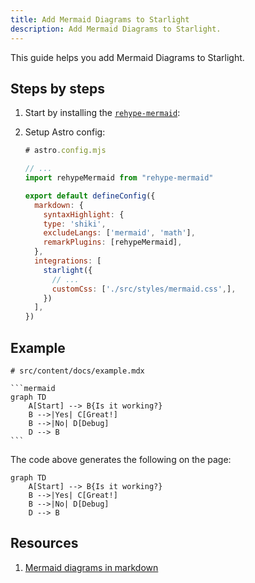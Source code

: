 ```yaml
---
title: Add Mermaid Diagrams to Starlight
description: Add Mermaid Diagrams to Starlight.
---
```



This guide helps you add Mermaid Diagrams to Starlight.

## Steps by steps

<Steps>

1.  Start by installing the [`rehype-mermaid`](https://github.com/remcohaszing/rehype-mermaid):

    <PackageManagerCommand command="add rehype-mermaid" />

2.  Setup Astro config:

    ```js ins={4, 13}
    # astro.config.mjs

    // ...
    import rehypeMermaid from "rehype-mermaid"

    export default defineConfig({
      markdown: {
        syntaxHighlight: {
        type: 'shiki',
        excludeLangs: ['mermaid', 'math'],
        remarkPlugins: [rehypeMermaid],
      },
      integrations: [
        starlight({
          // ...
          customCss: ['./src/styles/mermaid.css',],
        })
      ],
    })
    ```
</Steps>

## Example

````mdx
# src/content/docs/example.mdx

```mermaid
graph TD
    A[Start] --> B{Is it working?}
    B -->|Yes| C[Great!]
    B -->|No| D[Debug]
    D --> B
```
````

The code above generates the following on the page:

```mermaid
graph TD
    A[Start] --> B{Is it working?}
    B -->|Yes| C[Great!]
    B -->|No| D[Debug]
    D --> B
```

## Resources

1. [Mermaid diagrams in markdown](https://astro-digital-garden.stereobooster.com/recipes/mermaid-diagrams-in-markdown)
